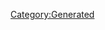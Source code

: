 {{Database/Music/MusicInfo
 |ID=34
 |Cov=34
 |Cd=14
 |Nam=34
 |Div=34
 |Ma=3
 |SerieId=1
 |SerieLogoId=1
 |WavId=34
 |VariationId=0
 |Dsc=34
 |Strt=10
 |ValkyrieBattle=1
 |ValkyrieIntro=1
 |ValkyrieIntroSky=1
 |DivaSolo=1
 |DivaMulti=1
 |Exp=3
}}
[[Category:Generated]]
